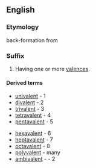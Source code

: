 {{see|valent}}
==English==

===Etymology===
back-formation from {{term|valence}}

===Suffix===
{{infl|en|suffix|cat=suffixes}}

# Having one or more [[valences]].

====Derived terms====
{{rel-top|terms formed using -valent}}
*[[univalent]] - 1
*[[divalent]] - 2
*[[trivalent]] - 3
*[[tetravalent]] - 4
*[[pentavalent]] - 5
{{rel-mid}}
*[[hexavalent]] - 6
*[[heptavalent]] - 7
*[[octavalent]] - 8
*[[polyvalent]] - many
*[[ambivalent]] - {{psychology}} - 2
{{rel-bottom}}